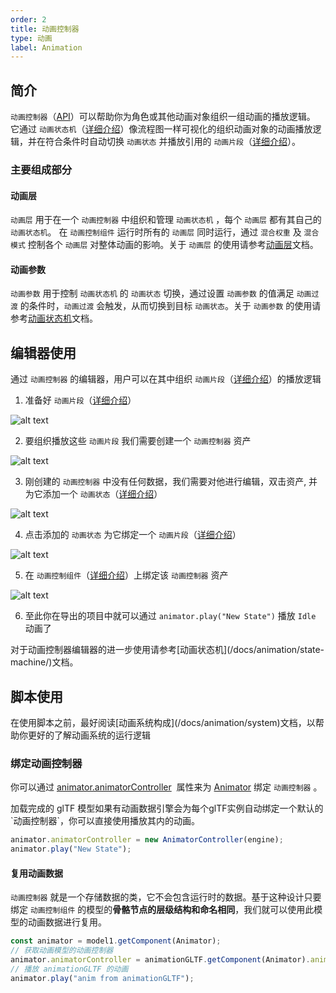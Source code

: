 ```yaml
---
order: 2
title: 动画控制器
type: 动画
label: Animation
---
```

## 简介

`动画控制器`（[API](/apis/core/#AnimatorController)）可以帮助你为角色或其他动画对象组织一组动画的播放逻辑。
它通过 `动画状态机`（[详细介绍](/docs/animation/state-machine/)）像流程图一样可视化的组织动画对象的动画播放逻辑，并在符合条件时自动切换 `动画状态` 并播放引用的 `动画片段`（[详细介绍](/docs/animation/clip/)）。

### 主要组成部分
#### 动画层
`动画层` 用于在一个 `动画控制器` 中组织和管理 `动画状态机` ，每个 `动画层` 都有其自己的 `动画状态机`。
在 `动画控制组件` 运行时所有的 `动画层` 同时运行，通过 `混合权重` 及 `混合模式` 控制各个 `动画层` 对整体动画的影响。关于 `动画层` 的使用请参考[动画层](/docs/animation/layer/)文档。

#### 动画参数
`动画参数` 用于控制 `动画状态机` 的 `动画状态` 切换，通过设置 `动画参数` 的值满足 `动画过渡` 的条件时，`动画过渡` 会触发，从而切换到目标 `动画状态`。关于 `动画参数` 的使用请参考[动画状态机](/docs/animation/state-machine/)文档。

## 编辑器使用

通过 `动画控制器` 的编辑器，用户可以在其中组织 `动画片段`（[详细介绍](/docs/animation/clip)）的播放逻辑

1. 准备好 `动画片段`（[详细介绍](/docs/animation/clip)） 

![alt text](https://mdn.alipayobjects.com/huamei_3zduhr/afts/img/A*Wl35T7U_zg8AAAAAAAAAAAAADsJ_AQ/original)

2. 要组织播放这些 `动画片段` 我们需要创建一个 `动画控制器` 资产 

![alt text](https://mdn.alipayobjects.com/huamei_3zduhr/afts/img/A*PxHwTrU58yAAAAAAAAAAAAAADsJ_AQ/original)

3. 刚创建的 `动画控制器` 中没有任何数据，我们需要对他进行编辑，双击资产, 并为它添加一个 `动画状态`（[详细介绍](/docs/animation/state-machine/#动画状态)）

![alt text](https://mdn.alipayobjects.com/huamei_3zduhr/afts/img/A*V0n1TJMquGYAAAAAAAAAAAAADsJ_AQ/original)

4. 点击添加的 `动画状态` 为它绑定一个 `动画片段`（[详细介绍](/docs/animation/clip)）

![alt text](https://mdn.alipayobjects.com/huamei_3zduhr/afts/img/A*xfPTRJg-hOMAAAAAAAAAAAAADsJ_AQ/original)

5. 在 `动画控制组件`（[详细介绍](/docs/animation/animator)）上绑定该 `动画控制器` 资产

![alt text](https://mdn.alipayobjects.com/huamei_3zduhr/afts/img/A*Ds5TTosYiDYAAAAAAAAAAAAADsJ_AQ/original)

6. 至此你在导出的项目中就可以通过 `animator.play("New State")` 播放 `Idle` 动画了

<Callout type="info">
对于动画控制器编辑器的进一步使用请参考[动画状态机](/docs/animation/state-machine/)文档。
</Callout>

## 脚本使用

<Callout type="positive">
  在使用脚本之前，最好阅读[动画系统构成](/docs/animation/system)文档，以帮助你更好的了解动画系统的运行逻辑
</Callout>

### 绑定动画控制器

你可以通过 [animator.animatorController](/apis/core/#Animator-animatorController)  属性来为 [Animator](/apis/core/#Animator) 绑定 `动画控制器` 。

<Callout type="info">
加载完成的 glTF 模型如果有动画数据引擎会为每个glTF实例自动绑定一个默认的 `动画控制器`，你可以直接使用播放其内的动画。
</Callout>

```typescript
animator.animatorController = new AnimatorController(engine);
animator.play("New State");
```

#### 复用动画数据

`动画控制器` 就是一个存储数据的类，它不会包含运行时的数据。基于这种设计只要绑定 `动画控制组件` 的模型的**骨骼节点的层级结构和命名相同**，我们就可以使用此模型的动画数据进行复用。

```typescript
const animator = model1.getComponent(Animator);
// 获取动画模型的动画控制器
animator.animatorController = animationGLTF.getComponent(Animator).animatorController;
// 播放 animationGLTF 的动画
animator.play("anim from animationGLTF");
```
